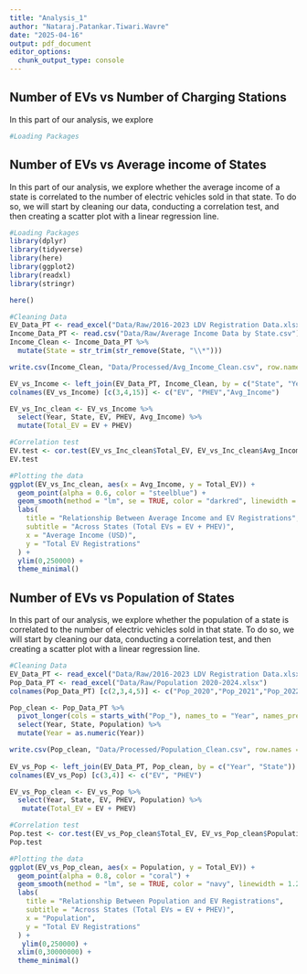 ```yaml
---
title: "Analysis_1"
author: "Nataraj.Patankar.Tiwari.Wavre"
date: "2025-04-16"
output: pdf_document
editor_options: 
  chunk_output_type: console
---
```


## Number of EVs vs Number of Charging Stations

In this part of our analysis, we explore  

```r
#Loading Packages
```

## Number of EVs vs Average income of States

In this part of our analysis, we explore whether the average income of a state is correlated to the number of electric vehicles sold in that state. To do so, we will start by cleaning our data, conducting a correlation test, and then creating a scatter plot with a linear regression line. 

```r
#Loading Packages 
library(dplyr)
library(tidyverse)
library(here)
library(ggplot2)
library(readxl)
library(stringr)

here()

#Cleaning Data
EV_Data_PT <- read_excel("Data/Raw/2016-2023 LDV Registration Data.xlsx")
Income_Data_PT <- read.csv("Data/Raw/Average Income Data by State.csv")
Income_Clean <- Income_Data_PT %>%
  mutate(State = str_trim(str_remove(State, "\\*")))

write.csv(Income_Clean, "Data/Processed/Avg_Income_Clean.csv", row.names = FALSE)

EV_vs_Income <- left_join(EV_Data_PT, Income_Clean, by = c("State", "Year"))
colnames(EV_vs_Income) [c(3,4,15)] <- c("EV", "PHEV","Avg_Income")

EV_vs_Inc_clean <- EV_vs_Income %>%
  select(Year, State, EV, PHEV, Avg_Income) %>%
  mutate(Total_EV = EV + PHEV)

#Correlation test
EV.test <- cor.test(EV_vs_Inc_clean$Total_EV, EV_vs_Inc_clean$Avg_Income)
EV.test

#Plotting the data
ggplot(EV_vs_Inc_clean, aes(x = Avg_Income, y = Total_EV)) +
  geom_point(alpha = 0.6, color = "steelblue") +
  geom_smooth(method = "lm", se = TRUE, color = "darkred", linewidth = 1.2) +
  labs(
    title = "Relationship Between Average Income and EV Registrations",
    subtitle = "Across States (Total EVs = EV + PHEV)",
    x = "Average Income (USD)",
    y = "Total EV Registrations"
  ) +
  ylim(0,250000) +
  theme_minimal()

```

## Number of EVs vs Population of States

In this part of our analysis, we explore whether the population of a state is correlated to the number of electric vehicles sold in that state. To do so, we will start by cleaning our data, conducting a correlation test, and then creating a scatter plot with a linear regression line. 

```r
#Cleaning Data
EV_Data_PT <- read_excel("Data/Raw/2016-2023 LDV Registration Data.xlsx")
Pop_Data_PT <- read_excel("Data/Raw/Population 2020-2024.xlsx")
colnames(Pop_Data_PT) [c(2,3,4,5)] <- c("Pop_2020","Pop_2021","Pop_2022","Pop_2023")

Pop_clean <- Pop_Data_PT %>%
  pivot_longer(cols = starts_with("Pop_"), names_to = "Year", names_prefix = "Pop_", values_to = "Population") %>%
  select(Year, State, Population) %>%
  mutate(Year = as.numeric(Year))

write.csv(Pop_clean, "Data/Processed/Population_Clean.csv", row.names = FALSE)
  
EV_vs_Pop <- left_join(EV_Data_PT, Pop_clean, by = c("Year", "State"))
colnames(EV_vs_Pop) [c(3,4)] <- c("EV", "PHEV")

EV_vs_Pop_clean <- EV_vs_Pop %>%
  select(Year, State, EV, PHEV, Population) %>%
   mutate(Total_EV = EV + PHEV)

#Correlation test
Pop.test <- cor.test(EV_vs_Pop_clean$Total_EV, EV_vs_Pop_clean$Population)
Pop.test

#Plotting the data
ggplot(EV_vs_Pop_clean, aes(x = Population, y = Total_EV)) +
  geom_point(alpha = 0.8, color = "coral") +
  geom_smooth(method = "lm", se = TRUE, color = "navy", linewidth = 1.2) +
  labs(
    title = "Relationship Between Population and EV Registrations",
    subtitle = "Across States (Total EVs = EV + PHEV)",
    x = "Population",
    y = "Total EV Registrations"
  ) +
   ylim(0,250000) +
  xlim(0,30000000) +
  theme_minimal()

```
